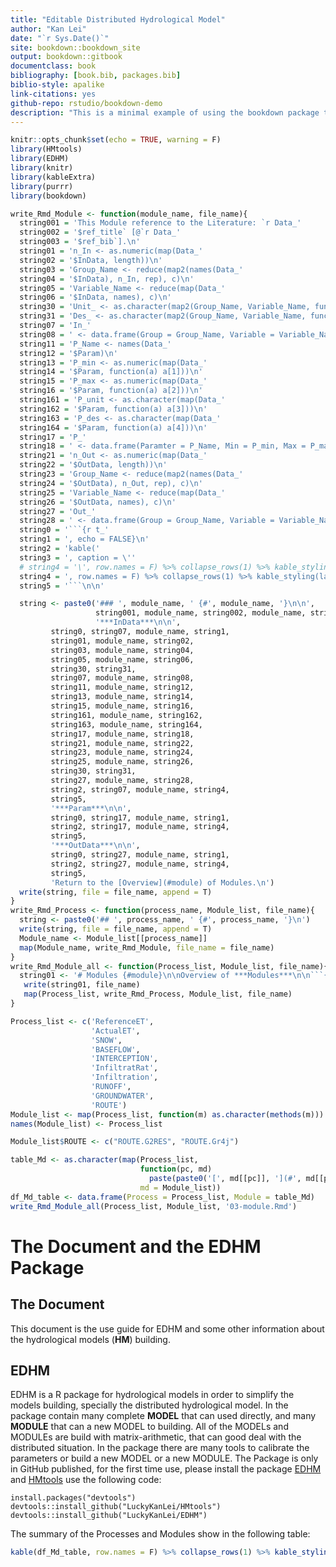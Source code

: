 ```yaml
--- 
title: "Editable Distributed Hydrological Model"
author: "Kan Lei"
date: "`r Sys.Date()`"
site: bookdown::bookdown_site
output: bookdown::gitbook
documentclass: book
bibliography: [book.bib, packages.bib]
biblio-style: apalike
link-citations: yes
github-repo: rstudio/bookdown-demo
description: "This is a minimal example of using the bookdown package to write a book. The output format for this example is bookdown::gitbook."
---
```

```r
knitr::opts_chunk$set(echo = TRUE, warning = F)
library(HMtools)
library(EDHM)
library(knitr)
library(kableExtra)
library(purrr)
library(bookdown)
```

```r
write_Rmd_Module <- function(module_name, file_name){
  string001 = 'This Module reference to the Literature: `r Data_'
  string002 = '$ref_title` [@`r Data_'
  string003 = '$ref_bib`].\n'
  string01 = 'n_In <- as.numeric(map(Data_'
  string02 = '$InData, length))\n'
  string03 = 'Group_Name <- reduce(map2(names(Data_'
  string04 = '$InData), n_In, rep), c)\n'
  string05 = 'Variable_Name <- reduce(map(Data_'
  string06 = '$InData, names), c)\n'
  string30 = 'Unit_ <- as.character(map2(Group_Name, Variable_Name, function(a, b) Unit_dataset[[a]][[b]]))\n'
  string31 = 'Des_ <- as.character(map2(Group_Name, Variable_Name, function(a, b) Des_dataset[[a]][[b]]))\n'
  string07 = 'In_'
  string08 = ' <- data.frame(Group = Group_Name, Variable = Variable_Name, Unit = Unit_, Description = Des_)\n'
  string11 = 'P_Name <- names(Data_'
  string12 = '$Param)\n'
  string13 = 'P_min <- as.numeric(map(Data_'
  string14 = '$Param, function(a) a[1]))\n'
  string15 = 'P_max <- as.numeric(map(Data_'
  string16 = '$Param, function(a) a[2]))\n'
  string161 = 'P_unit <- as.character(map(Data_'
  string162 = '$Param, function(a) a[3]))\n'
  string163 = 'P_des <- as.character(map(Data_'
  string164 = '$Param, function(a) a[4]))\n'
  string17 = 'P_'
  string18 = ' <- data.frame(Paramter = P_Name, Min = P_min, Max = P_max, Unit = P_unit, Description = P_des)\n'
  string21 = 'n_Out <- as.numeric(map(Data_'
  string22 = '$OutData, length))\n'
  string23 = 'Group_Name <- reduce(map2(names(Data_'
  string24 = '$OutData), n_Out, rep), c)\n'
  string25 = 'Variable_Name <- reduce(map(Data_'
  string26 = '$OutData, names), c)\n'
  string27 = 'Out_'
  string28 = ' <- data.frame(Group = Group_Name, Variable = Variable_Name, Unit = Unit_, Description = Des_)\n'
  string0 = '```{r t_'
  string1 = ', echo = FALSE}\n'
  string2 = 'kable('
  string3 = ', caption = \''
  # string4 = '\', row.names = F) %>% collapse_rows(1) %>% kable_styling(latex_options = \"hold_position\")\n'
  string4 = ', row.names = F) %>% collapse_rows(1) %>% kable_styling(latex_options = \"hold_position\")\n'
  string5 = '```\n\n'

  string <- paste0('### ', module_name, ' {#', module_name, '}\n\n',
                   string001, module_name, string002, module_name, string003, '\n',
                   '***InData***\n\n',
         string0, string07, module_name, string1,
         string01, module_name, string02,
         string03, module_name, string04,
         string05, module_name, string06,
         string30, string31,
         string07, module_name, string08,
         string11, module_name, string12,
         string13, module_name, string14,
         string15, module_name, string16,
         string161, module_name, string162,
         string163, module_name, string164,
         string17, module_name, string18,
         string21, module_name, string22,
         string23, module_name, string24,
         string25, module_name, string26,
         string30, string31,
         string27, module_name, string28,
         string2, string07, module_name, string4,
         string5,
         '***Param***\n\n',
         string0, string17, module_name, string1,
         string2, string17, module_name, string4,
         string5,
         '***OutData***\n\n',
         string0, string27, module_name, string1,
         string2, string27, module_name, string4,
         string5,
         'Return to the [Overview](#module) of Modules.\n')
  write(string, file = file_name, append = T)
}
write_Rmd_Process <- function(process_name, Module_list, file_name){
  string <- paste0('## ', process_name, ' {#', process_name, '}\n')
  write(string, file = file_name, append = T)
  Module_name <- Module_list[[process_name]]
  map(Module_name, write_Rmd_Module, file_name = file_name)
}
write_Rmd_Module_all <- function(Process_list, Module_list, file_name){
  string01 <- '# Modules {#module}\n\nOverview of ***Modules***\n\n```{r t_Md_table, echo = FALSE}\nkable(df_Md_table, row.names = F) %>% collapse_rows(1) %>% kable_styling(latex_options = "hold_position")\n```\n'
   write(string01, file_name)
   map(Process_list, write_Rmd_Process, Module_list, file_name)
}

```


```r
Process_list <- c('ReferenceET',
                  'ActualET',
                  'SNOW',
                  'BASEFLOW',
                  'INTERCEPTION',
                  'InfiltratRat',
                  'Infiltration',
                  'RUNOFF',
                  'GROUNDWATER',
                  'ROUTE')
Module_list <- map(Process_list, function(m) as.character(methods(m)))
names(Module_list) <- Process_list

Module_list$ROUTE <- c("ROUTE.G2RES", "ROUTE.Gr4j")

table_Md <- as.character(map(Process_list,
                             function(pc, md)
                               paste(paste0('[', md[[pc]], '](#', md[[pc]], ') '), collapse = '| '),
                             md = Module_list))
df_Md_table <- data.frame(Process = Process_list, Module = table_Md)
write_Rmd_Module_all(Process_list, Module_list, '03-module.Rmd')

```


# The Document and the EDHM Package {-}

## The Document {-}

This document is the use guide for EDHM and some other information about the hydrological models (**HM**) building.

## EDHM {-}

EDHM is a R package for hydrological models in order to simplify the models building, specially the distributed hydrological model. In the package contain many complete **MODEL** that can used directly, and many **MODULE** that can a new MODEL to building. All of the MODELs and MODULEs are build with matrix-arithmetic, that can good deal with the distributed situation. In the package there are many tools to calibrate the parameters or build a new MODEL or a new MODULE. The Package is only in GitHub published, for the first time use, please install the package [EDHM](https://github.com/LuckyKanLei/EDHM) and [HMtools](https://github.com/LuckyKanLei/HMtools) use the following code:

```
install.packages("devtools")
devtools::install_github("LuckyKanLei/HMtools")
devtools::install_github("LuckyKanLei/EDHM")
```
The summary of the Processes and Modules show in the following table:

```r
kable(df_Md_table, row.names = F) %>% collapse_rows(1) %>% kable_styling(latex_options = "hold_position")
```

